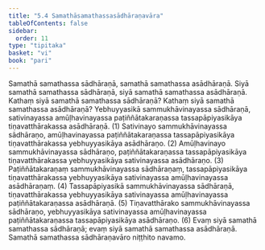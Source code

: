 ```yaml
---
title: "5.4 Samathāsamathassasādhāraṇavāra"
tableOfContents: false
sidebar:
  order: 11
type: "tipitaka"
basket: "vi"
book: "pari"
---
```



<DynamicBreadcrumb />

<Division number="299" book="pari">

<Paragraph number="1261" book="pari">
Samathā samathassa sādhāraṇā, samathā samathassa asādhāraṇā. Siyā samathā samathassa sādhāraṇā, siyā samathā samathassa asādhāraṇā.
</Paragraph>

<Paragraph number="1262" book="pari">
Kathaṃ siyā samathā samathassa sādhāraṇā? Kathaṃ siyā samathā samathassa asādhāraṇā? Yebhuyyasikā sammukhāvinayassa sādhāraṇā, sativinayassa amūḷhavinayassa paṭiññātakaraṇassa tassapāpiyasikāya tiṇavatthārakassa asādhāraṇā. (1)
</Paragraph>

<Paragraph number="1263" book="pari">
Sativinayo sammukhāvinayassa sādhāraṇo, amūḷhavinayassa paṭiññātakaraṇassa tassapāpiyasikāya tiṇavatthārakassa yebhuyyasikāya asādhāraṇo. (2)
</Paragraph>

<Paragraph number="1264" book="pari">
Amūḷhavinayo sammukhāvinayassa sādhāraṇo, paṭiññātakaraṇassa tassapāpiyasikāya tiṇavatthārakassa yebhuyyasikāya sativinayassa asādhāraṇo. (3)
</Paragraph>

<Paragraph number="1265" book="pari">
Paṭiññātakaraṇaṃ sammukhāvinayassa sādhāraṇaṃ, tassapāpiyasikāya tiṇavatthārakassa yebhuyyasikāya sativinayassa amūḷhavinayassa asādhāraṇaṃ. (4)
</Paragraph>

<Paragraph number="1266" book="pari">
Tassapāpiyasikā sammukhāvinayassa sādhāraṇā, tiṇavatthārakassa yebhuyyasikāya sativinayassa amūḷhavinayassa paṭiññātakaraṇassa asādhāraṇā. (5)
</Paragraph>

<Paragraph number="1267" book="pari">
Tiṇavatthārako sammukhāvinayassa sādhāraṇo, yebhuyyasikāya sativinayassa amūḷhavinayassa paṭiññātakaraṇassa tassapāpiyasikāya asādhāraṇo. (6)
</Paragraph>

<Paragraph number="1268" book="pari">
Evaṃ siyā samathā samathassa sādhāraṇā; evaṃ siyā samathā samathassa asādhāraṇā.

</Paragraph>
</Division>

<Paragraph number="1269" type="center" book="pari">
Samathā samathassa sādhāraṇavāro niṭṭhito navamo.
</Paragraph>
